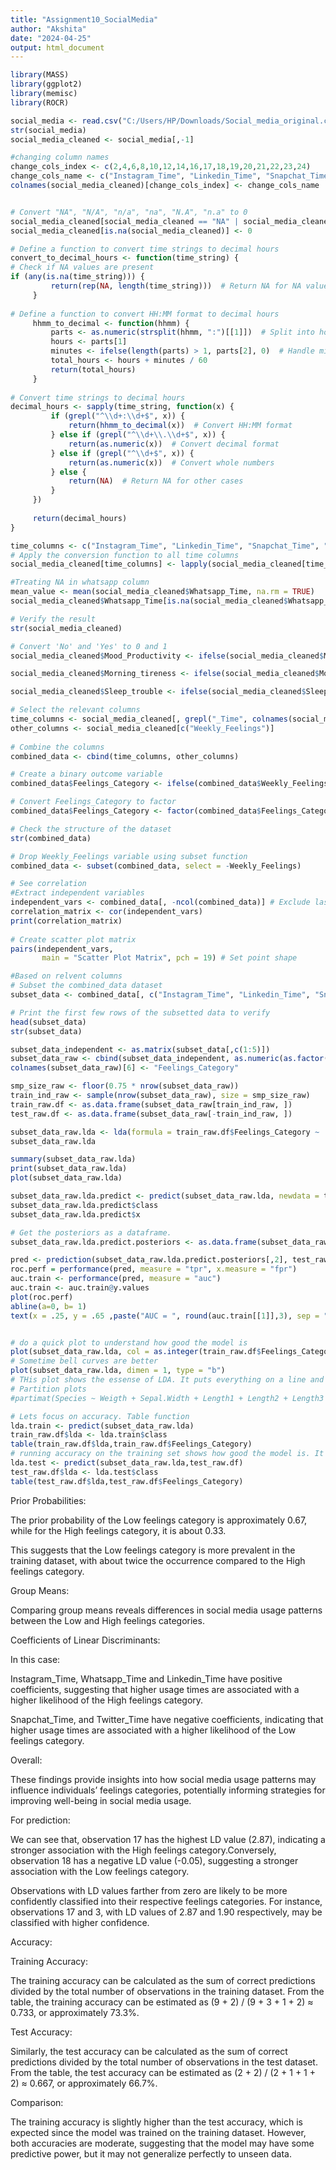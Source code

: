 ---
title: "Assignment10_SocialMedia"
author: "Akshita"
date: "2024-04-25"
output: html_document
---

```{r}
library(MASS)
library(ggplot2)
library(memisc)
library(ROCR)

social_media <- read.csv("C:/Users/HP/Downloads/Social_media_original.csv")
str(social_media)
social_media_cleaned <- social_media[,-1]

#changing column names
change_cols_index <- c(2,4,6,8,10,12,14,16,17,18,19,20,21,22,23,24)
change_cols_name <- c("Instagram_Time", "Linkedin_Time", "Snapchat_Time", "Twitter_Time", "Whatsapp_Time", "Youtube_Time", "OTT_Time", "Reddit_Time", "Application Type", "Interview_call_received", "Networking", "Learning", "Mood_Productivity", "Morning_tireness", "Sleep_trouble", "Weekly_Feelings")
colnames(social_media_cleaned)[change_cols_index] <- change_cols_name


# Convert "NA", "N/A", "n/a", "na", "N.A", "n.a" to 0
social_media_cleaned[social_media_cleaned == "NA" | social_media_cleaned == "N/A" | social_media_cleaned == "na" | social_media_cleaned == "n/a" | social_media_cleaned == "N.A" | social_media_cleaned == "n.a" | social_media_cleaned == "0" | social_media_cleaned == ""] <- NA
social_media_cleaned[is.na(social_media_cleaned)] <- 0

# Define a function to convert time strings to decimal hours
convert_to_decimal_hours <- function(time_string) {
# Check if NA values are present
if (any(is.na(time_string))) {
         return(rep(NA, length(time_string)))  # Return NA for NA values
     }
     
# Define a function to convert HH:MM format to decimal hours
     hhmm_to_decimal <- function(hhmm) {
         parts <- as.numeric(strsplit(hhmm, ":")[[1]])  # Split into hours and minutes
         hours <- parts[1]
         minutes <- ifelse(length(parts) > 1, parts[2], 0)  # Handle missing minutes
         total_hours <- hours + minutes / 60
         return(total_hours)
     }
     
# Convert time strings to decimal hours
decimal_hours <- sapply(time_string, function(x) {
         if (grepl("^\\d+:\\d+$", x)) {
             return(hhmm_to_decimal(x))  # Convert HH:MM format
         } else if (grepl("^\\d+\\.\\d+$", x)) {
             return(as.numeric(x))  # Convert decimal format
         } else if (grepl("^\\d+$", x)) {
             return(as.numeric(x))  # Convert whole numbers
         } else {
             return(NA)  # Return NA for other cases
         }
     })
     
     return(decimal_hours)
}

time_columns <- c("Instagram_Time", "Linkedin_Time", "Snapchat_Time", "Twitter_Time", "Whatsapp_Time", "Youtube_Time", "OTT_Time", "Reddit_Time") 
# Apply the conversion function to all time columns
social_media_cleaned[time_columns] <- lapply(social_media_cleaned[time_columns], convert_to_decimal_hours)

#Treating NA in whatsapp column
mean_value <- mean(social_media_cleaned$Whatsapp_Time, na.rm = TRUE)
social_media_cleaned$Whatsapp_Time[is.na(social_media_cleaned$Whatsapp_Time)] <- mean_value

# Verify the result
str(social_media_cleaned)

# Convert 'No' and 'Yes' to 0 and 1 
social_media_cleaned$Mood_Productivity <- ifelse(social_media_cleaned$Mood_Productivity == "No", 0, 1)

social_media_cleaned$Morning_tireness <- ifelse(social_media_cleaned$Morning_tireness == "No", 0, 1)

social_media_cleaned$Sleep_trouble <- ifelse(social_media_cleaned$Sleep_trouble == "No", 0, 1)

# Select the relevant columns
time_columns <- social_media_cleaned[, grepl("_Time", colnames(social_media_cleaned))]
other_columns <- social_media_cleaned[c("Weekly_Feelings")]
 
# Combine the columns
combined_data <- cbind(time_columns, other_columns)

# Create a binary outcome variable
combined_data$Feelings_Category <- ifelse(combined_data$Weekly_Feelings > 3, "High", "Low")

# Convert Feelings_Category to factor
combined_data$Feelings_Category <- factor(combined_data$Feelings_Category, levels = c("Low", "High"))

# Check the structure of the dataset
str(combined_data)

# Drop Weekly_Feelings variable using subset function
combined_data <- subset(combined_data, select = -Weekly_Feelings)

# See correlation
#Extract independent variables
independent_vars <- combined_data[, -ncol(combined_data)] # Exclude last column (dependent variable)
correlation_matrix <- cor(independent_vars)
print(correlation_matrix)
 
# Create scatter plot matrix
pairs(independent_vars, 
       main = "Scatter Plot Matrix", pch = 19) # Set point shape

#Based on relvent columns
# Subset the combined_data dataset
subset_data <- combined_data[, c("Instagram_Time", "Linkedin_Time", "Snapchat_Time", "Twitter_Time", "Whatsapp_Time", "Feelings_Category")]

# Print the first few rows of the subsetted data to verify
head(subset_data)
str(subset_data)

subset_data_independent <- as.matrix(subset_data[,c(1:5)])
subset_data_raw <- cbind(subset_data_independent, as.numeric(as.factor(subset_data$Feelings_Category))-1)
colnames(subset_data_raw)[6] <- "Feelings_Category"

smp_size_raw <- floor(0.75 * nrow(subset_data_raw))
train_ind_raw <- sample(nrow(subset_data_raw), size = smp_size_raw)
train_raw.df <- as.data.frame(subset_data_raw[train_ind_raw, ])
test_raw.df <- as.data.frame(subset_data_raw[-train_ind_raw, ])

subset_data_raw.lda <- lda(formula = train_raw.df$Feelings_Category ~ ., data = train_raw.df)
subset_data_raw.lda

summary(subset_data_raw.lda)
print(subset_data_raw.lda)
plot(subset_data_raw.lda)

subset_data_raw.lda.predict <- predict(subset_data_raw.lda, newdata = test_raw.df)
subset_data_raw.lda.predict$class
subset_data_raw.lda.predict$x

# Get the posteriors as a dataframe.
subset_data_raw.lda.predict.posteriors <- as.data.frame(subset_data_raw.lda.predict$posterior)

pred <- prediction(subset_data_raw.lda.predict.posteriors[,2], test_raw.df$Feelings_Category)
roc.perf = performance(pred, measure = "tpr", x.measure = "fpr")
auc.train <- performance(pred, measure = "auc")
auc.train <- auc.train@y.values
plot(roc.perf)
abline(a=0, b= 1)
text(x = .25, y = .65 ,paste("AUC = ", round(auc.train[[1]],3), sep = ""))


# do a quick plot to understand how good the model is
plot(subset_data_raw.lda, col = as.integer(train_raw.df$Feelings_Category))
# Sometime bell curves are better
plot(subset_data_raw.lda, dimen = 1, type = "b")
# THis plot shows the essense of LDA. It puts everything on a line and finds cutoffs. 
# Partition plots
#partimat(Species ~ Weigth + Sepal.Width + Length1 + Length2 + Length3 + Height + Width, data=train_raw.df_new, method="lda")

# Lets focus on accuracy. Table function
lda.train <- predict(subset_data_raw.lda)
train_raw.df$lda <- lda.train$class
table(train_raw.df$lda,train_raw.df$Feelings_Category)
# running accuracy on the training set shows how good the model is. It is not an indication of "true" accuracy. We will use the test set to approximate accuracy
lda.test <- predict(subset_data_raw.lda,test_raw.df)
test_raw.df$lda <- lda.test$class
table(test_raw.df$lda,test_raw.df$Feelings_Category)
```

Prior Probabilities:

The prior probability of the Low feelings category is approximately 0.67, while for the High feelings category, it is about 0.33.

This suggests that the Low feelings category is more prevalent in the training dataset, with about twice the occurrence compared to the High feelings category.

Group Means:

Comparing group means reveals differences in social media usage patterns between the Low and High feelings categories.

Coefficients of Linear Discriminants:

In this case:

Instagram_Time, Whatsapp_Time and Linkedin_Time have positive coefficients, suggesting that higher usage times are associated with a higher likelihood of the High feelings category.

Snapchat_Time, and Twitter_Time have negative coefficients, indicating that higher usage times are associated with a higher likelihood of the Low feelings category.

Overall:

These findings provide insights into how social media usage patterns may influence individuals' feelings categories, potentially informing strategies for improving well-being in social media usage.

For prediction:

We can see that, observation 17 has the highest LD value (2.87), indicating a stronger association with the High feelings category.Conversely, observation 18 has a negative LD value (-0.05), suggesting a stronger association with the Low feelings category.

Observations with LD values farther from zero are likely to be more confidently classified into their respective feelings categories. For instance, observations 17 and 3, with LD values of 2.87 and 1.90 respectively, may be classified with higher confidence.

Accuracy:

Training Accuracy:

The training accuracy can be calculated as the sum of correct predictions divided by the total number of observations in the training dataset.
From the table, the training accuracy can be estimated as (9 + 2) / (9 + 3 + 1 + 2) ≈ 0.733, or approximately 73.3%.

Test Accuracy:

Similarly, the test accuracy can be calculated as the sum of correct predictions divided by the total number of observations in the test dataset.
From the table, the test accuracy can be estimated as (2 + 2) / (2 + 1 + 1 + 2) ≈ 0.667, or approximately 66.7%.

Comparison:

The training accuracy is slightly higher than the test accuracy, which is expected since the model was trained on the training dataset.
However, both accuracies are moderate, suggesting that the model may have some predictive power, but it may not generalize perfectly to unseen data.